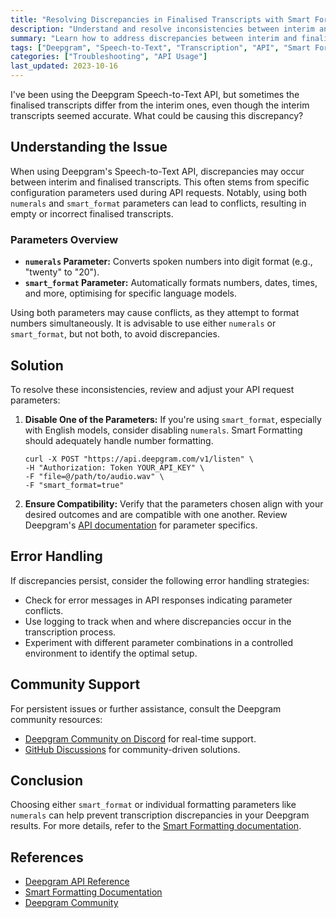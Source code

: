 ```yaml
---
title: "Resolving Discrepancies in Finalised Transcripts with Smart Formatting"
description: "Understand and resolve inconsistencies between interim and finalised transcripts using Deepgram's Speech-to-Text API parameters."
summary: "Learn how to address discrepancies between interim and finalised transcripts in Deepgram's Speech-to-Text API by managing parameters like `numerals` and `smart_format`."
tags: ["Deepgram", "Speech-to-Text", "Transcription", "API", "Smart Formatting"]
categories: ["Troubleshooting", "API Usage"]
last_updated: 2023-10-16
---
```


<CommunityQuestion>I've been using the Deepgram Speech-to-Text API, but sometimes the finalised transcripts differ from the interim ones, even though the interim transcripts seemed accurate. What could be causing this discrepancy?</CommunityQuestion>

## Understanding the Issue

When using Deepgram's Speech-to-Text API, discrepancies may occur between interim and finalised transcripts. This often stems from specific configuration parameters used during API requests. Notably, using both `numerals` and `smart_format` parameters can lead to conflicts, resulting in empty or incorrect finalised transcripts.

### Parameters Overview

- **`numerals` Parameter:** Converts spoken numbers into digit format (e.g., "twenty" to "20").
- **`smart_format` Parameter:** Automatically formats numbers, dates, times, and more, optimising for specific language models.

Using both parameters may cause conflicts, as they attempt to format numbers simultaneously. It is advisable to use either `numerals` or `smart_format`, but not both, to avoid discrepancies.

## Solution

To resolve these inconsistencies, review and adjust your API request parameters:

1. **Disable One of the Parameters:** If you're using `smart_format`, especially with English models, consider disabling `numerals`. Smart Formatting should adequately handle number formatting.

   ```shell
   curl -X POST "https://api.deepgram.com/v1/listen" \
   -H "Authorization: Token YOUR_API_KEY" \
   -F "file=@/path/to/audio.wav" \
   -F "smart_format=true"
   ```

2. **Ensure Compatibility:** Verify that the parameters chosen align with your desired outcomes and are compatible with one another. Review Deepgram's [API documentation](/docs/api-reference) for parameter specifics.

## Error Handling

If discrepancies persist, consider the following error handling strategies:

- Check for error messages in API responses indicating parameter conflicts.
- Use logging to track when and where discrepancies occur in the transcription process.
- Experiment with different parameter combinations in a controlled environment to identify the optimal setup.

## Community Support

For persistent issues or further assistance, consult the Deepgram community resources:

- [Deepgram Community on Discord](../community) for real-time support.
- [GitHub Discussions](https://github.com/deepgram/deepgram-js-sdk/discussions) for community-driven solutions.

## Conclusion

Choosing either `smart_format` or individual formatting parameters like `numerals` can help prevent transcription discrepancies in your Deepgram results. For more details, refer to the [Smart Formatting documentation](/docs/smart-format).

## References
- [Deepgram API Reference](/docs/api-reference)
- [Smart Formatting Documentation](/docs/smart-format)
- [Deepgram Community](../community)